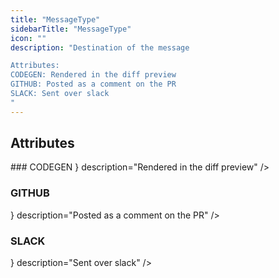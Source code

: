 ```yaml
---
title: "MessageType"
sidebarTitle: "MessageType"
icon: ""
description: "Destination of the message

Attributes:
CODEGEN: Rendered in the diff preview
GITHUB: Posted as a comment on the PR
SLACK: Sent over slack
"
---
```


<GithubLinkNote link="https://github.com/codegen-sh/codegen-sdk/blob/adding-return-types/src/codegen/sdk/codebase/flagging/enums.py#L10-L21" />


## Attributes
<HorizontalDivider />
### <span className="text-primary">CODEGEN</span>
<HorizontalDivider light={true} />
<Attribute type={ <span></span> } description="Rendered in the diff preview" />

### <span className="text-primary">GITHUB</span>
<HorizontalDivider light={true} />
<Attribute type={ <span></span> } description="Posted as a comment on the PR" />

### <span className="text-primary">SLACK</span>
<HorizontalDivider light={true} />
<Attribute type={ <span></span> } description="Sent over slack" />



